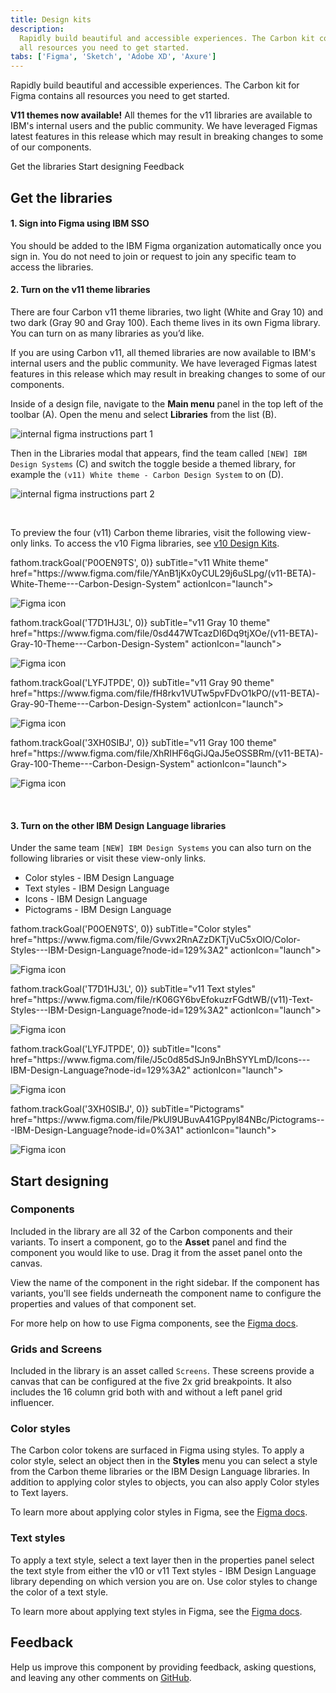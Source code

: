 ```yaml
---
title: Design kits
description:
  Rapidly build beautiful and accessible experiences. The Carbon kit contains
  all resources you need to get started.
tabs: ['Figma', 'Sketch', 'Adobe XD', 'Axure']
---
```


<PageDescription>

Rapidly build beautiful and accessible experiences. The Carbon kit for Figma
contains all resources you need to get started.

</PageDescription>

<InlineNotification>

**V11 themes now available!** All themes for the v11 libraries are available to
IBM's internal users and the public community. We have leveraged Figmas latest
features in this release which may result in breaking changes to some of our
components.

</InlineNotification>

<AnchorLinks>

<AnchorLink>Get the libraries</AnchorLink>
<AnchorLink>Start designing</AnchorLink>
<AnchorLink>Feedback</AnchorLink>

</AnchorLinks>

## Get the libraries

#### 1. Sign into Figma using IBM SSO

You should be added to the IBM Figma organization automatically once you sign
in. You do not need to join or request to join any specific team to access the
libraries.

#### 2. Turn on the v11 theme libraries

There are four Carbon v11 theme libraries, two light (White and Gray 10) and two
dark (Gray 90 and Gray 100). Each theme lives in its own Figma library. You can
turn on as many libraries as you’d like.

If you are using Carbon v11, all themed libraries are now available to IBM's
internal users and the public community. We have leveraged Figmas latest
features in this release which may result in breaking changes to some of our
components.

Inside of a design file, navigate to the **Main menu** panel in the top left of
the toolbar (A). Open the menu and select **Libraries** from the list (B).

<Row>
<Column colLg={8}>

![internal figma instructions part 1](images/kit-figma-1.png)

</Column>
</Row>

Then in the Libraries modal that appears, find the team called
`[NEW] IBM Design Systems` (C) and switch the toggle beside a themed library,
for example the `(v11) White theme - Carbon Design System` to on (D).

<Row>
<Column colLg={8}>

![internal figma instructions part 2](images/kit-figma-2.png)

</Column>
</Row>

<br />

To preview the four (v11) Carbon theme libraries, visit the following view-only
links. To access the v10 Figma libraries, see
[v10 Design Kits](https://v10.carbondesignsystem.com/designing/kits/figma).

<Row className="resource-card-group">
<Column colMd={4} colLg={4} noGutterSm>
  <ResourceCard
    onClick={() => fathom.trackGoal('P0OEN9TS', 0)}
    subTitle="v11 White theme"
    href="https://www.figma.com/file/YAnB1jKx0yCUL29j6uSLpg/(v11-BETA)-White-Theme---Carbon-Design-System"
    actionIcon="launch">

![Figma icon](/images/figma.svg)

  </ResourceCard>
</Column>
<Column colMd={4} colLg={4} noGutterSm>
  <ResourceCard
    onClick={() => fathom.trackGoal('T7D1HJ3L', 0)}
    subTitle="v11 Gray 10 theme"
    href="https://www.figma.com/file/0sd447WTcazDI6Dq9tjXOe/(v11-BETA)-Gray-10-Theme---Carbon-Design-System"
    actionIcon="launch">

![Figma icon](/images/figma.svg)

  </ResourceCard>
</Column>
<Column colMd={4} colLg={4} noGutterSm>
  <ResourceCard
    onClick={() => fathom.trackGoal('LYFJTPDE', 0)}
    subTitle="v11 Gray 90 theme"
    href="https://www.figma.com/file/fH8rkv1VUTw5pvFDvO1kPO/(v11-BETA)-Gray-90-Theme---Carbon-Design-System"
    actionIcon="launch">

![Figma icon](/images/figma.svg)

  </ResourceCard>
</Column>
<Column colMd={4} colLg={4} noGutterSm>
  <ResourceCard
    onClick={() => fathom.trackGoal('3XH0SIBJ', 0)}
    subTitle="v11 Gray 100 theme"
    href="https://www.figma.com/file/XhRIHF6qGiJQaJ5eOSSBRm/(v11-BETA)-Gray-100-Theme---Carbon-Design-System"
    actionIcon="launch">

![Figma icon](/images/figma.svg)

  </ResourceCard>
</Column>
</Row>

<br />

#### 3. Turn on the other IBM Design Language libraries 

Under the same team `[NEW] IBM Design Systems` you can also turn on the
following libraries or visit these view-only links.

- Color styles - IBM Design Language
- Text styles - IBM Design Language
- Icons - IBM Design Language
- Pictograms - IBM Design Language

<Row className="resource-card-group">
<Column colMd={4} colLg={4} noGutterSm>
  <ResourceCard
    onClick={() => fathom.trackGoal('P0OEN9TS', 0)}
    subTitle="Color styles"
    href="https://www.figma.com/file/Gvwx2RnAZzDKTjVuC5xOlO/Color-Styles---IBM-Design-Language?node-id=129%3A2"
    actionIcon="launch">

![Figma icon](/images/figma.svg)

  </ResourceCard>
</Column>
<Column colMd={4} colLg={4} noGutterSm>
  <ResourceCard
    onClick={() => fathom.trackGoal('T7D1HJ3L', 0)}
    subTitle="v11 Text styles"
    href="https://www.figma.com/file/rK06GY6bvEfokuzrFGdtWB/(v11)-Text-Styles---IBM-Design-Language?node-id=129%3A2"
    actionIcon="launch">

![Figma icon](/images/figma.svg)

  </ResourceCard>
</Column>
<Column colMd={4} colLg={4} noGutterSm>
  <ResourceCard
    onClick={() => fathom.trackGoal('LYFJTPDE', 0)}
    subTitle="Icons"
    href="https://www.figma.com/file/J5c0d85dSJn9JnBhSYYLmD/Icons---IBM-Design-Language?node-id=129%3A2"
    actionIcon="launch">

![Figma icon](/images/figma.svg)

  </ResourceCard>
</Column>
<Column colMd={4} colLg={4} noGutterSm>
  <ResourceCard
    onClick={() => fathom.trackGoal('3XH0SIBJ', 0)}
    subTitle="Pictograms"
    href="https://www.figma.com/file/PkUl9UBuvA41GPpyl84NBc/Pictograms---IBM-Design-Language?node-id=0%3A1"
    actionIcon="launch">

![Figma icon](/images/figma.svg)

  </ResourceCard>
</Column>
</Row>

## Start designing

### Components

Included in the library are all 32 of the Carbon components and their variants.
To insert a component, go to the **Asset** panel and find the component you
would like to use. Drag it from the asset panel onto the canvas.

View the name of the component in the right sidebar. If the component has
variants, you'll see fields underneath the component name to configure the
properties and values of that component set.

For more help on how to use Figma components, see the
[Figma docs](https://help.figma.com/hc/en-us/articles/360056440594-Create-and-use-variants#Use_variants).

### Grids and Screens

Included in the library is an asset called `Screens`. These screens provide a
canvas that can be configured at the five 2x grid breakpoints. It also includes
the 16 column grid both with and without a left panel grid influencer.

### Color styles

The Carbon color tokens are surfaced in Figma using styles. To apply a color
style, select an object then in the **Styles** menu you can select a style from
the Carbon theme libraries or the IBM Design Language libraries. In addition to
applying color styles to objects, you can also apply Color styles to Text
layers.

To learn more about applying color styles in Figma, see the
[Figma docs](https://help.figma.com/hc/en-us/articles/360040316193).

### Text styles

To apply a text style, select a text layer then in the properties panel select
the text style from either the v10 or v11 Text styles - IBM Design Language
library depending on which version you are on. Use color styles to change the
color of a text style.

To learn more about applying text styles in Figma, see the
[Figma docs](https://help.figma.com/hc/en-us/articles/360039957034-Create-and-Apply-Text-Styles#apply).

## Feedback

Help us improve this component by providing feedback, asking questions, and
leaving any other comments on
[GitHub](https://github.com/carbon-design-system/carbon-design-kit/issues).
